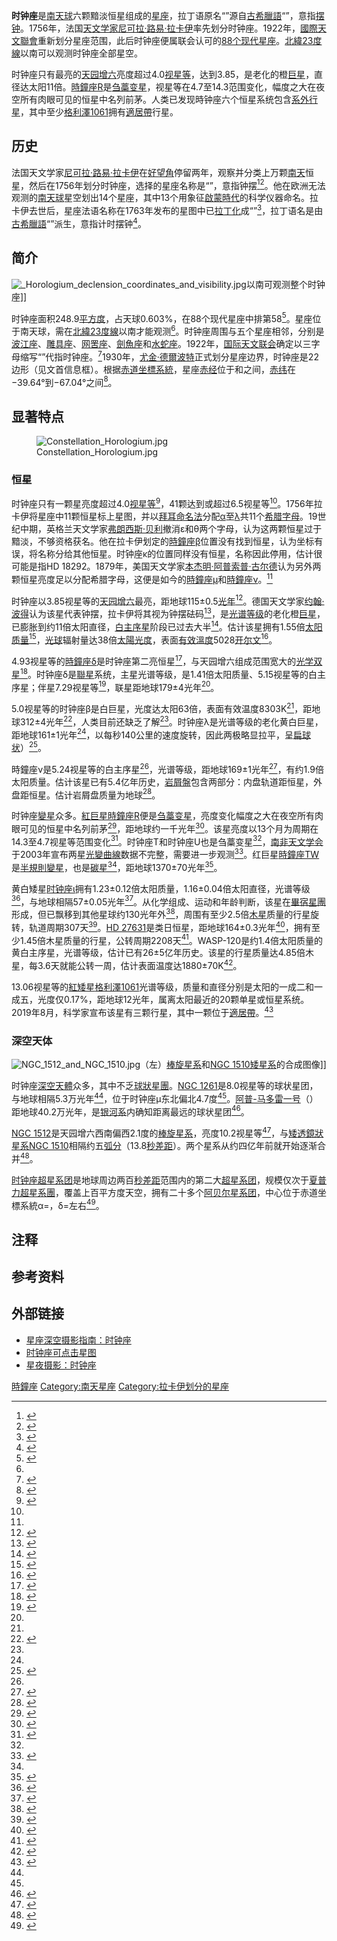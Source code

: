 {{Infobox constellation|
name = Horologium |
abbreviation = Hor |
genitive = Horologii |
symbolism = [[摆钟|摆钟]] |
RA = {{RA|3}} |
dec= {{DEC|−60}} |
family = [[星座家族|拉卡伊家族]] |
quadrant = SQ1 |
areatotal = 249 |
arearank = 58th |
numbermainstars = 6 |
numberbfstars = 10 |
numberstarsplanets = 4 |
numberbrightstars = 0 |
numbernearbystars = 1 |
brighteststarname = [[天园增六|天园增六]] |
starmagnitude = 3.85 |
neareststarname = [[格利澤1061|格利澤1061]] |
stardistancely = 11.99 |
stardistancepc = 3.66 |
numbermessierobjects = 0 |
meteorshowers = 0 |
bordering = [[波江座|波江座]]<br />[[水蛇座|水蛇座]]<br />[[网罟座|网罟座]]<br />[[劍魚座|劍魚座]]<br />[[雕具座|雕具座]] |
latmax = [[北纬30度线|30]] |
latmin = [[南极|90]] |
month = 12月 |
notes=}}
'''时钟座'''是[[南天_(天球)|南天球]]六颗黯淡恒星组成的[[星座|星座]]，拉丁语原名“{{lang|la|hōrologium}}”源自[[古希臘語|古希臘語]]“{{lang|grc|ὡρολόγιον}}”，意指[[摆钟|摆钟]]。1756年，法国[[天文学家|天文学家]][[尼可拉·路易·拉卡伊|尼可拉·路易·拉卡伊]]率先划分时钟座。1922年，[[國際天文聯會|國際天文聯會]]重新划分星座范围，此后时钟座便属联会认可的[[星座列表|88个现代星座]]。[[北緯23度線|北緯23度線]]以南可以观测时钟座全部星空。

时钟座只有最亮的[[天园增六|天园增六]]亮度超过4.0[[视星等|视星等]]，达到3.85，是老化的橙[[巨星|巨星]]，直径达太阳11倍。[[時鐘座R|時鐘座R]]是[[刍藁变星|刍藁变星]]，视星等在4.7至14.3范围变化，幅度之大在夜空所有肉眼可见的恒星中名列前茅。人类已发现時钟座六个恒星系统包含[[太陽系外行星|系外行星]]，其中至少[[格利澤1061|格利澤1061]]拥有[[適居帶|適居帶]]行星。

== 历史 ==
法国天文学家[[尼可拉·路易·拉卡伊|尼可拉·路易·拉卡伊]]在[[好望角|好望角]]停留两年，观察并分类上万颗[[南天_(天球)|南天]]恒星，然后在1756年划分时钟座，选择的星座名称是“{{lang|fr|l'Horloge à pendule & à secondes}}”，意指钟摆<ref name="ridpathlac">{{cite web | url = http://www.ianridpath.com/startales/lacaille.html | title = Lacaille's Southern Planisphere of 1756 | work = Star Tales | last = Ridpath | first = Ian | publisher = Self-published | access-date = 2021-01-16 | archive-url = https://web.archive.org/web/20210105082542/http://www.ianridpath.com/startales/lacaille.html | archive-date = 2021-01-05 | dead-url = no}}</ref><ref>{{cite journal | last = Lacaille | first = Nicolas Louis | year = 1756 | title = Relation abrégée du Voyage fait par ordre du Roi au cap de Bonne-espérance | journal = Mémoires de l'Académie Royale des Sciences | pages = 519–592 [588] | url = https://gallica.bnf.fr/ark:/12148/bpt6k35505/f786 | access-date = 2021-01-16 | archive-url = https://web.archive.org/web/20201230012457/https://gallica.bnf.fr/ark:/12148/bpt6k35505/f786 | archive-date = 2020-12-30 | dead-url = no}}</ref>。他在欧洲无法观测的[[南天_(天球)|南天球]]星空划出14个星座，其中13个用象征[[啟蒙時代|啟蒙時代]]的科学仪器命名{{refn|group="注"|唯一的例外是[[山案座|山案座]]，以[[桌山|桌山]]命名。另外12个以科学仪器命名的星座分别是[[唧筒座|唧筒座]]、[[雕具座|雕具座]]、[[圆规座|圆规座]]、[[天炉座|天炉座]]、[[显微镜座|显微镜座]]、[[矩尺座|矩尺座]]、[[南极座|南极座]]、[[绘架座|绘架座]]、[[罗盘座|罗盘座]]、[[网罟座|网罟座]]、[[玉夫座|玉夫座]]和[[望远镜座|望远镜座]]<ref name="wagman" />}}。拉卡伊去世后，星座法语名称在1763年发布的星图中已[[名称拉丁化|拉丁化]]成“{{lang|la|Horologium}}”<ref name="wagman">{{cite book | last = Wagman | first = Morton | year = 2003 | title = Lost Stars: Lost, Missing and Troublesome Stars from the Catalogues of Johannes Bayer, Nicholas Louis de Lacaille, John Flamsteed, and Sundry Others | publisher = The McDonald & Woodward Publishing Company | location = Blacksburg, Virginia | isbn = 978-0939923786 | pages = 6–7, 169–170}}</ref>，拉丁语名是由[[古希臘語|古希臘語]]“{{lang|grc|ὡρολόγιον}}”派生，意指计时摆钟<ref>{{cite web | title = horologe, noun | url = https://www.oed.com/view/Entry/88531#eid1280061 | publisher = Oxford English Dictionary | access-date = 2019-12-26}}{{Subscription required}}</ref>。

== 简介 ==
[[File:_Horologium_declension_coordinates_and_visibility.jpg|left]]以南可观测整个时钟座]]

时钟座面积248.9[[平方度|平方度]]，占天球0.603%，在88个现代星座中排第58<ref name="tirionconst">{{cite web | url = http://www.ianridpath.com/constellations1.html | archive-url = https://web.archive.org/web/20210105082612/http://www.ianridpath.com/constellations1.html | title = Constellations: Andromeda–Indus | work = Star Tales | last = Ridpath | first = Ian | publisher = self-published | access-date = 2021-01-16 | archive-date = 2021-01-05 | dead-url = no}}</ref>。星座位于南天球，需在[[北緯23度線|北緯23度線]]以南才能观测<ref name="tirionconst" />{{refn|group="注"|严格来说时钟座部分位置会出现在北纬23°至[[北緯50度線|50°]]之间的地面线上方，但只高于地平线几度的恒星无论通过何等手段都无法观测<ref name="tirionconst" />。}}。时钟座周围与五个星座相邻，分别是[[波江座|波江座]]、[[雕具座|雕具座]]、[[网罟座|网罟座]]、[[劍魚座|劍魚座]]和[[水蛇座|水蛇座]]。1922年，[[國際天文聯會|国际天文联会]]确定以三字母缩写“{{lang|en|Hor}}”代指时钟座。<ref name="pa30_469">{{cite journal | last = Russell | first = Henry Norris | author-link = 亨利·诺利斯·罗素 | title = The New International Symbols for the Constellations | journal = [[通俗天文學_(美國雜誌)|Popular Astronomy]] | volume = 30 | page = 469 | bibcode = 1922PA.....30..469R | year = 1922}}</ref>1930年，[[尤金·德爾波特|尤金·德爾波特]]正式划分星座边界，时钟座是22边形（见文首信息框）。根据[[赤道坐標系統|赤道坐標系統]]，星座[[赤经|赤经]]位于{{RA|02|12.8}}和{{RA|04|20.3}}之间，[[赤纬|赤纬]]在−39.64°到−67.04°之间<ref name="boundary">{{Cite journal | title = Horologium, Constellation Boundary | journal = The Constellations | publisher = [[國際天文聯會|International Astronomical Union]] | archive-url = https://web.archive.org/web/20210113221140/https://www.iau.org/public/themes/constellations/#umi | dead-url = no | url = https://www.iau.org/public/themes/constellations/#hor | access-date = 2021-01-16 | archive-date = 2021-01-13}}</ref>。
{{clear}}

== 显著特点 ==
[[File:Constellation_Horologium.jpg|thumb]]

=== 恒星 ===
{{see also|时钟座恒星列表}}
时钟座只有一颗星亮度超过4.0[[视星等|视星等]]<ref name="cambridge">{{cite book | last1 = Moore | first1 = Patrick | last2 = Tirion | first2 = Wil | title = Cambridge Guide to Stars and Planets | publisher = [[劍橋大學出版社|Cambridge University Press]] | location = Cambridge, UK | year = 1997 | access-date = 2021-01-16 | page = [https://archive.org/details/cambridgeguideto00moor/page/190 190] | isbn = 978-0521585828 | url = https://archive.org/details/cambridgeguideto00moor}}</ref>，41颗达到或超过6.5视星等{{refn|group="注"|6.5视星等是肉眼在城乡结合位置理想夜空条件下能看到的光线最微弱天体<ref>{{cite web | url = https://skyandtelescope.org/astronomy-resources/light-pollution-and-astronomy-the-bortle-dark-sky-scale/ | title = Gauging Light Pollution: The Bortle Dark-Sky Scale | last = Bortle | first = John E. | date = 2006-07-18 | work = [[天空與望遠鏡雜誌|Sky & Telescope]] | publisher = Sky Publishing Corporation | access-date = 2015-08-01 | archive-url = https://web.archive.org/web/20190408163545/https://www.skyandtelescope.com/astronomy-resources/light-pollution-and-astronomy-the-bortle-dark-sky-scale/ | archive-date = 2019-04-08 | dead-url = no}}</ref>。}}<ref name="tirionconst" />。1756年拉卡伊将星座中11颗恒星标上星图，并以[[拜耳命名法|拜耳命名法]]分配[[天园增六|α]]至[[時鐘座λ|λ]]共11个[[希腊字母|希腊字母]]。19世纪中期，英格兰天文学家[[弗朗西斯·贝利|弗朗西斯·贝利]]撤消ε和θ两个字母，认为这两颗恒星过于黯淡，不够资格获名。他在拉卡伊划定的[[時鐘座β|時鐘座β]]位置没有找到恒星，认为坐标有误，将名称分给其他恒星。时钟座κ的位置同样没有恒星，名称因此停用，估计很可能是指HD 18292。1879年，美国天文学家[[本杰明·阿普索普·古尔德|本杰明·阿普索普·古尔德]]认为另外两颗恒星亮度足以分配希腊字母，这便是如今的[[時鐘座μ|時鐘座μ]]和[[時鐘座ν|時鐘座ν]]。<ref name="wagman" />

时钟座以3.85视星等的[[天园增六|天园增六]]最亮，距地球115±0.5[[光年|光年]]<ref name="vanLeeuwen2007">{{cite journal | first = F. | last = van Leeuwen | title = Validation of the New Hipparcos Reduction | journal = Astronomy and Astrophysics | volume = 474 | issue = 2 | pages = 653–664 | year = 2007 | bibcode = 2007A&A...474..653V | doi = 10.1051/0004-6361:20078357 | arxiv = 0708.1752}}</ref>。德国天文学家[[约翰·波得|约翰·波得]]认为该星代表钟摆，拉卡伊将其视为钟摆砝码<ref name="ridphor">{{cite web | url = http://www.ianridpath.com/startales/horologium.html | title = Horologium | work = Star Tales | last = Ridpath | first = Ian | archive-url = https://web.archive.org/web/20201025020747/http://ianridpath.com/startales/horologium.html | publisher = self-published | access-date = 2021-01-16 | archive-date = 2020-10-25 | dead-url = no}}</ref>，是[[恒星分类|光谱等级]]{{lang|en|K2III}}的老化橙[[巨星|巨星]]，已膨胀到约11倍太阳直径，[[A型主序星|白主序星]]阶段已过去大半<ref name="kaleralfa">{{cite web | last = Kaler | first = Jim | title = Alpha Horologii | archive-date = 2020-11-05 | archive-url = https://web.archive.org/web/20201105143247/http://stars.astro.illinois.edu/sow/alphahor.html | url = http://stars.astro.illinois.edu/sow/alphahor.html | dead-url = no | website = James Kaler's Stars | access-date = 2021-01-16}}</ref>。估计该星拥有1.55倍[[太阳质量|太阳质量]]<ref name="Liu 2007">{{cite journal | last1 = Liu | first1 = Y. J. | last2 = Zhao | first2 = G. | last3 = Shi | first3 = J. R. | last4 = Pietrzyński | first4 = G. | last5 = Gieren | first5 = W. | year = 2007 | title = The Abundances of Nearby Red Clump Giants | journal = Monthly Notices of the Royal Astronomical Society | volume = 382 | issue = 2 | pages = 553–566 | bibcode = 2007MNRAS.382..553L | doi = 10.1111/j.1365-2966.2007.11852.x}}</ref>，[[光球|光球]]辐射量达38倍[[太陽光度|太陽光度]]，表面[[有效溫度|有效溫度]]5028[[开尔文|开尔文]]<ref name="Mcdonald">{{cite journal | last1 = McDonald | first1 = I. | last2 = Zijlstra | first2 = A. A. | last3 = Boyer | first3 = M. L. | year = 2012 | title = Fundamental Parameters and Infrared Excesses of Hipparcos Stars | journal = Monthly Notices of the Royal Astronomical Society | volume = 427 | issue = 1 | pages = 343–357 | bibcode = 2012MNRAS.427..343M | arxiv = 1208.2037 | doi = 10.1111/j.1365-2966.2012.21873.x}}</ref>。

4.93视星等的[[時鐘座δ|時鐘座δ]]是时钟座第二亮恒星<ref name="kalerbeta">{{cite web | last = Kaler | first = Jim | title = Beta Horologii | url = http://stars.astro.illinois.edu/sow/betahor.html | website = James Kaler's Stars | date = 2011-01-21 | archive-url = https://web.archive.org/web/20200801164234/http://stars.astro.illinois.edu/sow/betahor.html | archive-date = 2020-08-01 | dead-url = no | access-date = 2021-01-16}}</ref>，与天园增六组成范围宽大的[[雙星|光学双星]]<ref name="arnold">{{cite book | last1 = Arnold | first1 = H.J.P | last2 = Doherty | first2 = Paul | last3 = Moore | first3 = Patrick | title = The Photographic Atlas of the Stars | publisher = CRC Press | location = Boca Raton, Florida | year = 1999 | url = https://books.google.com.tw/books?id=YjcvJUfnWBAC&pg=PA48&redir_esc=y#v=onepage&q&f=false | page = 48 | isbn = 978-0750306546 | access-date = 2021-01-16 | archive-date = 2021-02-07 | archive-url = https://web.archive.org/web/20210207125146/https://books.google.com.tw/books?id=YjcvJUfnWBAC&pg=PA48&redir_esc=y#v=onepage&q&f=false | dead-url = no }}</ref>。时钟座δ是[[聯星|聯星]]系统，主星光谱等级{{lang|en|A5V}}，是1.41倍太阳质量、5.15视星等的白主序星；伴星7.29视星等<ref name="Eggleton2008">{{cite journal | last1 = Eggleton | first1 = P. P. | last2 = Tokovinin | first2 = A. A. | title = A Catalogue of Multiplicity among Bright Stellar Systems | journal = [[皇家天文學會月報|Monthly Notices of the Royal Astronomical Society]] | volume = 389 | issue = 2 | pages = 869–879 | year = 2008 | doi = 10.1111/j.1365-2966.2008.13596.x | bibcode = 2008MNRAS.389..869E | arxiv = 0806.2878 }}</ref>，联星距地球179±4光年<ref name="vanLeeuwen2007" />。

5.0视星等的时钟座β是白巨星，光度达太阳63倍，表面有效温度8303K<ref name="Mcdonald" />，距地球312±4光年<ref name="GaiaDR2beta">{{cite DR2|4720282071779657600}}</ref>，人类目前还缺乏了解<ref name="kalerbeta" />。时钟座λ是光谱等级{{lang|en|F2III}}的老化黄白巨星，距地球161±1光年<ref name="vanLeeuwen2007" />，以每秒140公里的速度旋转，因此两极略显拉平，呈[[類球面|扁球状]]）<ref name="belle">{{Cite journal | doi = 10.1007/s00159-012-0051-2| title = Interferometric Observations of Rapidly Rotating Stars| year = 2012 | last1 = Belle | first1 = G. T. | journal = The Astronomy and Astrophysics Review | volume = 20 | issue = 1 | page = 51 | bibcode = 2012A&ARv..20...51V | arxiv = 1204.2572}}</ref>。

時鐘座ν是5.24视星等的白主序星<ref name="apj800_1_5"/>，光谱等级{{lang|en|A2V}}，距地球169±1光年<ref name="GaiaDR2nu">{{cite DR2|4721400206385912960}}</ref>，有约1.9倍太阳质量。估计该星已有5.4亿年历史，[[岩屑盤|岩屑盤]]包含两部分：内盘轨道距恒星{{val|96|+9|−37|u=[[天文單位|天文單位]]}}，外盘距恒星{{val|410|+24|−96|u= AU}}。估计岩屑盘质量为地球{{val|0.13|±0.07|u=%}}<ref name="apj800_1_5">{{cite journal | last1 = Meshkat | first1 = Tiffany | last2 = Bailey | first2 = Vanessa P. | last3 = Su | first3 = Kate Y. L. | last4 = Kenworthy | first4 = Matthew A. | last5 = Mamajek | first5 = Eric E. | last6 = Hinz | first6 = Philip M. | last7 = Smith | first7 = Paul S. | title = Searching for Planets in Holey Debris Disks with the Apodizing Phase Plate | journal = The Astrophysical Journal | volume = 800 | issue = 1 | id = 5 | year = 2015 | doi = 10.1088/0004-637X/800/1/5 | bibcode = 2015ApJ...800....5M | arxiv = 1412.5179 | page = 5}}</ref>。

时钟座[[變星|變星]]众多。[[紅巨星|紅巨星]][[時鐘座R|時鐘座R]]便是[[刍藁变星|刍藁变星]]，亮度变化幅度之大在夜空所有肉眼可见的恒星中名列前茅<ref name="privett">{{cite book | last1 = Privett | first1 = Grant | last2 = Jones | first2 = Kevin | title = The Constellation Observing Atlas | publisher = [[施普林格科学+商业媒体|Springer Science & Business Media]] | location = New York | year = 2013 | page = 102 | isbn = 978-1461476481 | url = https://books.google.com.tw/books?id=uN69BAAAQBAJ&pg=PA102&redir_esc=y#v=onepage&q&f=false | access-date = 2021-01-16 | archive-url = https://web.archive.org/web/20160328183439/https://books.google.com.au/books?id=uN69BAAAQBAJ&pg=PA102 | archive-date = 2016-03-28 | dead-url = no}}</ref>，距地球约一千光年<ref name="GaiaDR2r">{{cite DR2|4748477123328077696}}</ref>。该星亮度以13个月为周期在14.3至4.7视星等范围变化<ref name="ridpath2017">{{cite book | first1 = Ian | last1 = Ridpath | first2 = Wil | last2 = Tirion | year = 2017| title = Stars and Planets Guide | publisher = Collins | location = London | isbn = 978-0-00-823927-5 | page = 158}}</ref>。时钟座T和时钟座U也是刍藁变星<ref name="arnold" />，[[南非天文学会|南非天文学会]]于2003年宣布两星[[光變曲線|光變曲線]]数据不完整，需要进一步观测<ref name="cooper">{{cite journal | last = Cooper | first = Tim | year = 2003 | title = Presidential Address: Amateur Observations – Successes and Opportunities | journal = Monthly Notes of the Astronomical Society of Southern Africa | volume = 62 | pages = 234–240 | bibcode = 2003MNSSA..62..234C}}</ref>。红巨星[[時鐘座TW|時鐘座TW]]是[[半規則變星|半規則變星]]，也是[[碳星|碳星]]<ref name="ridpath2017" />，距地球1370±70光年<ref name="GaiaDR2tw">{{cite DR2|4727337637895749888}}</ref>。

黄白矮星[[时钟座ι|时钟座ι]]拥有1.23±0.12倍太阳质量，1.16±0.04倍太阳直径，光谱等级{{lang|en|F8V}}<ref name="Bruntt2010">{{cite journal | title = Accurate Fundamental Parameters for 23 Bright Solar-type Stars | last1 = Bruntt | first1 = H. | last2 = Bedding | first2 = T. R. | last3 = Quirion | first3 = P.-O. | last4 = Lo Curto | first4 = G. | last5 = Carrier | first5 = F. | last6 = Smalley | first6 = B. | last7 = Dall | first7 = T. H. | last8 = Arentoft | first8 = T. | last9 = Bazot | first9 = M. | journal = Monthly Notices of the Royal Astronomical Society | volume = 405 | issue = 3 | pages = 1907–1923 | year = 2010 | arxiv = 1002.4268 | bibcode = 2010MNRAS.405.1907B | doi = 10.1111/j.1365-2966.2010.16575.x}}</ref>，与地球相隔57±0.05光年<ref name="Gaia DR2iota">{{Cite DR2|4745373133284418816}}</ref>。从化学组成、运动和年龄判断，该星在[[畢宿星團|畢宿星團]]形成，但已飘移到其他星球约130光年外<ref name="Vauclair2008">{{cite journal | title = The Exoplanet-host Star Iota Horologii: an Evaporated Member of the Primordial Hyades Cluster | last1 = Vauclair | first1 = S. | last2 = Laymand | first2 = M. | last3 = Bouchy | first3 = F. | last4 = Vauclair | first4 = G. | last5 = Hui Bon Hoa | first5 = A. | last6 = Charpinet | first6 = S. | last7 = Bazot | first7 = M. | journal = Astronomy and Astrophysics | volume = 482 | issue = 2 | pages = L5–L8 | year = 2008 | arxiv = 0803.2029 | bibcode = 2008A&A...482L...5V | doi = 10.1051/0004-6361:20079342}}</ref>，周围有至少2.5倍[[木星|木星]]质量的行星旋转，轨道周期307天<ref name="Zechmeister2013">{{cite journal | title = The Planet Search Programme at the ESO CES and HARPS. IV. The Search for Jupiter Analogues around Solar-like Stars | last1 = Zechmeister | first1 = M. | last2 = Kürster | first2 = M. | last3 = Endl | first3 = M. | last4 = Lo Curto | first4 = G. | last5 = Hartman | first5 = H. | last6 = Nilsson | first6 = H. | last7 = Henning | first7 = T. | last8 = Hatzes | first8 = A. P. | last9 = Cochran | first9 = W. D. | journal = Astronomy and Astrophysics | volume = 552 | at = A78 | year = 2013 | bibcode = 2013A&A...552A..78Z | arxiv = 1211.7263 | doi = 10.1051/0004-6361/201116551 }}</ref>。[[HD_27631|HD 27631]]是类日恒星，距地球164±0.3光年<ref name="GaiaDR2HD27631">{{cite DR2|4840050395924931968}}</ref>，拥有至少1.45倍木星质量的行星，公转周期2208天<ref name="Marmier2013">{{cite journal | title = The CORALIE Survey for Southern Extrasolar Planets XVII. New and Updated Long Period and Massive Planets | last1 = Marmier | first1 = M. | last2 = Ségransan | first2 = D. | last3 = Udry | first3 = S. | last4 = Mayor | first4 = M. | last5 = Pepe | first5 = F. | last6 = Queloz | first6 = D. | last7 = Lovis | first7 = C. | last8 = Naef | first8 = D. | last9 = Santos | first9 = N. C. | last10 = Alonso | first10 = R. | last11 = Alves | first11 = S. | last12 = Berthet | first12 = S. | last13 = Chazelas | first13 = B. | last14 = Demory | first14 = B.-O. | last15 = Dumusque | first15 = X. | last16 = Eggenberger | first16 = A. | last17 = Figueira | first17 = P. | last18 = Gillon | first18 = M. | last19 = Hagelberg | first19 = J. | last20 = Lendl | first20 = M. | last21 = Mardling | first21 = R. A. | last22 = Mégevand | first22 = D. | last23 = Neveu | first23 = M. | last24 = Sahlmann | first24 = J. | last25 = Sosnowska | first25 = D. | last26 = Tewes | first26 = M. | last27 = Triaud | first27 = A. H. M. J. | journal = Astronomy and Astrophysics | volume = 551 | at = A90 | year = 2013 | arxiv = 1211.6444 | bibcode = 2013A&A...551A..90M | doi = 10.1051/0004-6361/201219639 }}</ref>。WASP-120是约1.4倍太阳质量的黄白主序星，光谱等级{{lang|en|F5V}}，估计已有26±5亿年历史。该星的行星质量达4.85倍木星，每3.6天就能公转一周，估计表面温度达1880±70K<ref name="turner">{{Cite journal | bibcode = 2016PASP..128f4401T | title = WASP-120 b, WASP-122 b, and WASP-123 b: Three Newly Discovered Planets from the WASP-South Survey | journal = Publications of the Astronomical Society of the Pacific | volume = 128 | issue = 964 | pages = 064401 | last1 = Turner | first1 = O. D | last2 = Anderson | first2 = D. R | last3 = Collier Cameron | first3 = A | last4 = Delrez | first4 = L | last5 = Evans | first5 = D. F | last6 = Gillon | first6 = M | last7 = Hellier | first7 = C | last8 = Jehin | first8 = E | last9 = Lendl | first9 = M | last10 = Maxted | first10 = P. F. L | last11 = Pepe | first11 = F | last12 = Pollacco | first12 = D | last13 = Queloz | first13 = D | last14 = Ségransan | first14 = D | last15 = Smalley | first15 = B | last16 = Smith | first16 = A. M. S | last17 = Triaud | first17 = A. H. M. J | last18 = Udry | first18 = S | last19 = West | first19 = R. G | year = 2016 | doi = 10.1088/1538-3873/128/964/064401 | arxiv = 1509.02210}}</ref>。

13.06视星等的[[紅矮星|紅矮星]][[格利澤1061|格利澤1061]]光谱等级{{lang|en|M5.5V}}，质量和直径分别是太阳的一成二和一成五，光度仅0.17%，距地球12光年，属离太阳最近的20颗单星或恒星系统。2019年8月，科学家宣布该星有三颗行星，其中一颗位于[[適居帶|適居帶]]。<ref>{{Cite journal | last = Anglada-Escudé | first = G. | last2 = Reiners | first2 = A. | last3 = Pallé | first3 = E. | last4 = Ribas | first4 = I. | last5 = Berdiñas | first5 = Z. M. | last6 = López | first6 = C. Rodríguez | last7 = Morales | first7 = N. | last8 = López-González | first8 = M. J. | last9 = Hambsch | first9 = F.-J. | date = 2019-08-13 | title = Red Dots: A Temperate 1.5 Earth-mass Planet in a Compact Multi-terrestrial Planet System around GJ1061 | doi = 10.1093/mnras/staa248 | journal = Monthly Notices of the Royal Astronomical Society | arxiv = 1908.04717 | volume = 493 | issue = 1 | pages = 536–550}}</ref>

=== 深空天体 ===
[[File:NGC_1512_and_NGC_1510.jpg|thumb]]（左）[[棒旋星系|棒旋星系]]和[[NGC_1510|NGC 1510]][[矮星系|矮星系]]的合成图像]]

时钟座[[深空天體|深空天體]]众多，其中不乏[[球狀星團|球狀星團]]。[[NGC_1261|NGC 1261]]是8.0视星等的球状星团，与地球相隔5.3万光年<ref name="ridpath2017" />，位于时钟座μ东北偏北4.7度<ref name="bakich" />。[[阿普-马多雷一号|阿普-马多雷一号]]（{{lang|en|Arp-Madore 1}}）距地球40.2万光年，是[[银河系|银河系]]内确知距离最远的球状星团<ref>{{Cite journal | doi = 10.1093/mnras/stz171 | title = Proper Motions and Dynamics of the Milky Way Globular Cluster System from Gaia DR2 | journal = Monthly Notices of the Royal Astronomical Society | volume = 484 | issue = 2 | pages = 2832–2850 | year = 2019 | last = Vasiliev | first = Eugene | bibcode = 2019MNRAS.484.2832V | arxiv = 1807.09775}}</ref>。

[[NGC_1512|NGC 1512]]是天园增六西南偏西2.1度的[[棒旋星系|棒旋星系]]，亮度10.2视星等<ref name="bakich">{{cite book | title = 1001 Celestial Wonders to See Before You Die: The Best Sky Objects for Star Gazers | url = https://archive.org/details/celestialwonders00baki_175 | first = Michael E. | last = Bakich | publisher = Springer | year = 2010 | isbn = 978-1441917775 | pages = [https://archive.org/details/celestialwonders00baki_175/page/n414 402], 416}}</ref>，与[[矮星系|矮]][[透鏡狀星系|透鏡狀星系]][[NGC_1510|NGC 1510]]相隔约五[[弧分|弧分]]（13.8[[秒差距|秒差距]]）。两个星系从约四亿年前就开始逐渐合并<ref name="Monthly400">{{cite journal | last1 = Koribalski | first1 = Bärbel S. | last2 = López-Sánchez | first2 = Ángel R. | year = 2009 | title = Gas Dynamics and Star Formation in the Galaxy Pair NGC 1512/1510 | journal = Monthly Notices of the Royal Astronomical Society | volume = 400 | issue = 4 | page = 21 | doi = 10.1111/j.1365-2966.2009.15610.x | arxiv = 0908.4128 | bibcode = 2009MNRAS.400.1749K}}</ref>。

[[时钟座超星系团|时钟座超星系团]]是地球周边两百[[秒差距|秒差距]]范围内的第二大[[超星系团|超星系团]]，规模仅次于[[夏普力超星系團|夏普力超星系團]]，覆盖上百平方度天空，拥有二十多个[[阿贝尔星系团表|阿贝尔星系团]]，中心位于赤道坐標系統α={{RA|03|19}}，δ={{DEC|50|2}}左右<ref name="apj130_3">{{cite journal | last1 = Fleenor | first1 = Matthew C. | last2 = Rose | first2 = James A. | last3 = Christiansen | first3 = Wayne A. | last4 = Hunstead | first4 = Richard W. | last5 = Johnston-Hollitt | first5 = Melanie | last6 = Drinkwater | first6 = Michael J. | last7 = Saunders | first7 = William | title = Large-Scale Velocity Structures in the Horologium-Reticulum Supercluster | journal = The Astronomical Journal | volume = 130 | issue = 3 | pages = 957–967 | date = 2005-09 | doi = 10.1086/431972 | bibcode = 2005AJ....130..957F | arxiv = astro-ph/0505361 }}</ref>。

== 注释 ==
{{Portal|天文学}}
{{reflist|group="注"}}

== 参考资料 ==
{{Reflist|30em}}

== 外部链接 ==
{{Commons|Horologium}}
* [http://www.allthesky.com/constellations/reticulum/constell.html 星座深空摄影指南：时钟座] {{Wayback|url=http://www.allthesky.com/constellations/reticulum/constell.html |date=20090814204340 }}
* [https://astrojan.eu5.org/reticul.htm 时钟座可点击星图] {{Wayback|url=https://astrojan.eu5.org/reticul.htm |date=20210207125202 }}
* [http://www.starrynightphotos.com/constellations/fornax_phoenix.htm 星夜摄影：时钟座] {{Wayback|url=http://www.starrynightphotos.com/constellations/fornax_phoenix.htm |date=20210226142533 }}
{{时钟座恒星}}
{{星座/現代}}
{{星座/歷史}}
{{ConstellationsByLacaille}}

{{Sky|03|00|00|-|60|00|00|10}}

[[Category:時鐘座|]]
[[Category:南天星座|Category:南天星座]]
[[Category:拉卡伊划分的星座|Category:拉卡伊划分的星座]]
{{Good article}}